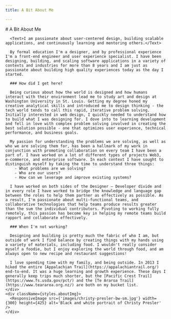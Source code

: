 ```yaml
---
title: A Bit About Me

---
```


<MetaData title='About Me - Christy Presler' />
<section>
  <div className={styles.content}>
    <div className={styles.about}>
      # A Bit About Me

      <Text>I am passionate about user-centered design, building scalable applications, and continuously learning and mentoring others.</Text>

      By formal education I'm a designer, and by professional experience I'm a front-end engineer and user experience specialist. I have been designing, building, and scaling software applications in a variety of contexts and industries for more than 8 years and I am just as passionate about building high quality experiences today as the day I started.

      ### How did I get here?

      Being curious about how the world is designed and how humans interact with their environment lead me to study art and design at Washington University in St. Louis. Getting my degree honed my creative analytical skills and introduced me to design thinking - the tech world tends to call this rapid, iterative problem solving. Initially interested in web design, I quickly needed to understand how to build what I was designing for. I dove into to learning development and fell in love with complex problem solving involved in creating the best solution possible - one that optimizes user experience, technical performance, and business goals. 

      My passion for understanding the problems we are solving, as well as who we are solving them for, has been a hallmark of my work in conjunction with promoting collaboration on every team I have been a part of. I have worked on a lot of different types of projects Web3, e-commerce, and enterprise software. In each context I have sought to distinguish myself by taking the time to understand three things: 
        - What problems are we solving?
        - Who are our users?
        - How can we leverage and improve existing systems?

      I have worked on both sides of the Designer — Developer divide and in every role I have worked to bridge the knowledge and language gap between the roles to help them partner as effectively as possible. As a result, I'm passionate about multi-functional teams, and collaborative technologies that help teams produce results greater than the sum the individual contributors. Pivoting to working fully remotely, this passion has become key in helping my remote teams build rapport and collaborate effectively.

      ### When I'm not working?

      Designing and building is pretty much the fabric of who I am, but outside of work I find balance by creating things with my hands using a variety of materials, including food. I wouldn't really consider myself a foodie, but I enjoy exploring the world through food, and am always open to new recipe and restaurant suggestions!

      I love spending time with my family, and being outside. In 2013 I hiked the entire [Appalachian Trail](https://appalachiantrail.org/) end-to-end. It was a huge learning and growth experience. These days I generally keep trips much shorter, but the [Pacific Crest Trail](https://www.fs.usda.gov/pct/) and the [Te Araroa Trail](https://www.teararoa.org.nz/) are both on my bucket list.
    </div>
    <div className={styles.aboutImg}>
      <ResponsiveImage src={'images/christy-presler-bw-sm.jpg'} width={300} height={425} alt='Black and white portrait of Christy Presler' />
    </div>
  </div>
</section>
